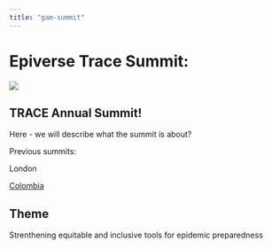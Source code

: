 ```yaml
---
title: "gam-summit"
---
```


# Epiverse Trace Summit:

![](images/clipboard-2051153875.png)


## TRACE Annual Summit!

Here - we will describe what the summit is about?

Previous summits:

London

[Colombia](https://zenodo.org/records/10932686)

## Theme

Strenthening equitable and inclusive tools for epidemic preparedness

